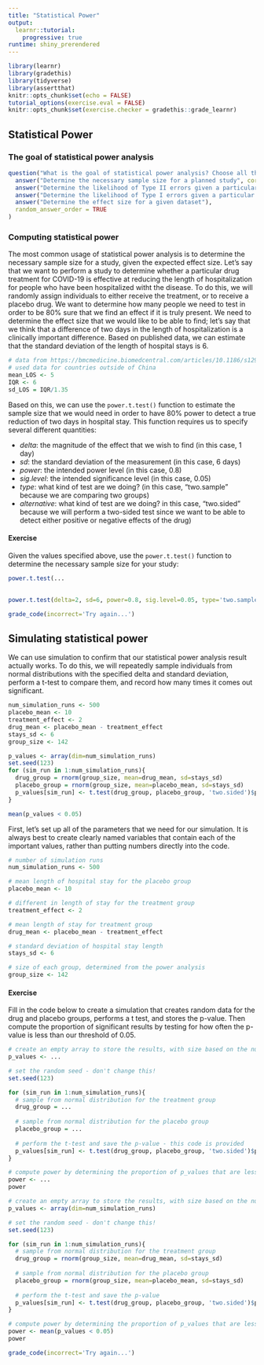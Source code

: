 ```yaml
---
title: "Statistical Power"
output: 
  learnr::tutorial:
    progressive: true
runtime: shiny_prerendered
---
```


```r
library(learnr)
library(gradethis)
library(tidyverse)
library(assertthat)
knitr::opts_chunk$set(echo = FALSE)
tutorial_options(exercise.eval = FALSE)
knitr::opts_chunk$set(exercise.checker = gradethis::grade_learnr)
```

## Statistical Power

### The goal of statistical power analysis

```r
question("What is the goal of statistical power analysis? Choose all that apply",
  answer("Determine the necessary sample size for a planned study", correct=TRUE),
  answer("Determine the likelihood of Type II errors given a particular sample size and effect size", correct=TRUE),
  answer("Determine the likelihood of Type I errors given a particular sample size and effect size"),
  answer("Determine the effect size for a given dataset"),
  random_answer_order = TRUE
)
```

### Computing statistical power

The most common usage of statistical power analysis is to determine the necessary sample size for a study, given the expected effect size.  Let's say that we want to perform a study to determine whether a particular drug treatment for COVID-19 is effective at reducing the length of hospitalization for people who have been hospitalized witht the disease.  To do this, we will randomly assign individuals to either receive the treatment, or to receive a placebo drug.  We want to determine how many people we need to test in order to be 80% sure that we find an effect if it is truly present.  We need to determine the effect size that we would like to be able to find; let's say that we think that a difference of two days in the length of hospitalization is a clinically important difference.  Based on published data, we can estimate that the standard deviation of the length of hospital stays is 6.

```r
# data from https://bmcmedicine.biomedcentral.com/articles/10.1186/s12916-020-01726-3
# used data for countries outside of China
mean_LOS <- 5
IQR <- 6
sd_LOS = IQR/1.35

```

Based on this, we can use the `power.t.test()` function to estimate the sample size that we would need in order to have 80% power to detect a true reduction of two days in hospital stay.  This function requires us to specify several different quantities:

- *delta*: the magnitude of the effect that we wish to find (in this case, 1 day)
- *sd*: the standard deviation of the measurement (in this case, 6 days)
- *power*: the intended power level (in this case, 0.8)
- *sig.level*: the intended significance level (in this case, 0.05)
- *type*: what kind of test are we doing?  (in this case, "two.sample" because we are comparing two groups)
- *alternative*: what kind of test are we doing? in this case, "two.sided" because we will perform a two-sided test since we want to be able to detect either positive or negative effects of the drug)

#### Exercise

Given the values specified above, use the `power.t.test()` function to determine the necessary sample size for your study:

```r

power.t.test(...
             
```

```r

power.t.test(delta=2, sd=6, power=0.8, sig.level=0.05, type='two.sample', alternative = 'two.sided')
```

```r
grade_code(incorrect='Try again...')

```

## Simulating statistical power

We can use simulation to confirm that our statistical power analysis result actually works.  To do this, we will repeatedly sample individuals from normal distributions with the specified delta and standard deviation, perform a t-test to compare them, and record how many times it comes out significant.

```r
num_simulation_runs <- 500
placebo_mean <- 10
treatment_effect <- 2
drug_mean <- placebo_mean - treatment_effect
stays_sd <- 6
group_size <- 142

p_values <- array(dim=num_simulation_runs)
set.seed(123)
for (sim_run in 1:num_simulation_runs){
  drug_group = rnorm(group_size, mean=drug_mean, sd=stays_sd)
  placebo_group = rnorm(group_size, mean=placebo_mean, sd=stays_sd)
  p_values[sim_run] <- t.test(drug_group, placebo_group, 'two.sided')$p.value
}

mean(p_values < 0.05)

```


First, let's set up all of the parameters that we need for our simulation. It is always best to create clearly named variables that contain each of the important values, rather than putting numbers directly into the code.

```r
# number of simulation runs
num_simulation_runs <- 500

# mean length of hospital stay for the placebo group
placebo_mean <- 10

# different in length of stay for the treatment group
treatment_effect <- 2

# mean length of stay for treatment group
drug_mean <- placebo_mean - treatment_effect

# standard deviation of hospital stay length
stays_sd <- 6

# size of each group, determined from the power analysis
group_size <- 142

```


#### Exercise

Fill in the code below to create a simulation that creates random data for the drug and placebo groups, performs a t test, and stores the p-value.  Then compute the proportion of significant results by testing for how often the p-value is less than our threshold of 0.05.

```r

# create an empty array to store the results, with size based on the number of simulation runs
p_values <- ...

# set the random seed - don't change this!
set.seed(123)

for (sim_run in 1:num_simulation_runs){
  # sample from normal distribution for the treatment group
  drug_group = ...
  
  # sample from normal distribution for the placebo group
  placebo_group = ...
  
  # perform the t-test and save the p-value - this code is provided
  p_values[sim_run] <- t.test(drug_group, placebo_group, 'two.sided')$p.value
}

# compute power by determining the proportion of p_values that are less than 0.05
power <- ...
power
```

```r

# create an empty array to store the results, with size based on the number of simulation runs
p_values <- array(dim=num_simulation_runs)

# set the random seed - don't change this!
set.seed(123)

for (sim_run in 1:num_simulation_runs){
  # sample from normal distribution for the treatment group
  drug_group = rnorm(group_size, mean=drug_mean, sd=stays_sd)
  
  # sample from normal distribution for the placebo group
  placebo_group = rnorm(group_size, mean=placebo_mean, sd=stays_sd)
  
  # perform the t-test and save the p-value
  p_values[sim_run] <- t.test(drug_group, placebo_group, 'two.sided')$p.value
}

# compute power by determining the proportion of p_values that are less than 0.05
power <- mean(p_values < 0.05)
power
```
```r
grade_code(incorrect='Try again...')

```

